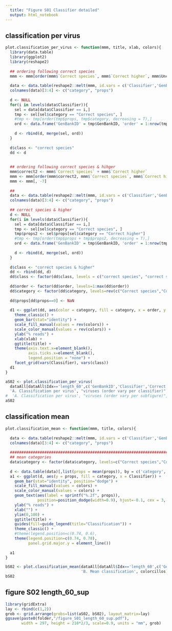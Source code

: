 ```yaml
---
  title: "Figure S01 Classifier detailed"
  output: html_notebook
---
```



## classification per virus
```r
plot.classification_per_virus <- function(mmm, title, xlab, colors){
  library(data.table)
  library(ggplot2)
  library(reshape2)
  
  ## ordering following correct species
  mmm <- mmm[order(mmm$`Correct species`, mmm$`Correct higher`, mmm$Unclassified, mmm$Incorrect, decreasing = T),]
  
  data <- data.table(reshape2::melt(mmm, id.vars = c('Classifier','GenBankID')))
  colnames(data)[3:4] <- c("category", "props")
  
  d <- NULL
  for(i in levels(data$Classifier)){
    sel = data[data$Classifier == i,]
    tmp <- sel[sel$category == "Correct species", ]
    #tmp <- tmp[order(tmp$props, tmp$category, decreasing = T),]
    ord <- data.frame('GenBankID' = tmp$GenBankID, 'order' = 1:nrow(tmp))
    
    d <- rbind(d, merge(sel, ord))
  }
  
  d$class <- "correct species"
  dd <- d
  
  
  ## ordering following correct species & hihger
  mmm$correct2 <- mmm$`Correct species` + mmm$`Correct higher`
  mmm <- mmm[order(mmm$correct2, mmm$`Correct species`, mmm$`Correct higher`, mmm$Unclassified, mmm$Incorrect, decreasing = T),]
  mmm <- mmm[, -7]
  
  ## 
  data <- data.table(reshape2::melt(mmm, id.vars = c('Classifier','GenBankID')))
  colnames(data)[3:4] <- c("category", "props")
  
  ## correct species & higher
  d <- NULL
  for(i in levels(data$Classifier)){
    sel = data[data$Classifier == i,]
    tmp <- sel[sel$category == "Correct species", ]
    tmp$props2 <- sel$props[sel$category == "Correct higher"]
    #tmp <- tmp[order(tmp$props + tmp$props2, decreasing = T),]
    ord <- data.frame('GenBankID' = tmp$GenBankID, 'order' = 1:nrow(tmp))
    
    d <- rbind(d, merge(sel, ord))
  }
  
  d$class <- "correct species & higher"
  dd <- rbind(dd, d)
  dd$class <- factor(dd$class, levels = c("correct species", "correct species & higher"))
  
  dd$order <- factor(dd$order, levels=1:max(dd$order))
  dd$category <- factor(dd$category, levels=rev(c("Correct species","Correct higher","Incorrect","Unclassified")))
  
  dd$props[dd$props==0] <- NaN
  
  d1 <- ggplot(dd, aes(color = category, fill = category, x = order, y = props)) +
    theme_classic() +
    geom_bar(stat="identity") +
    scale_fill_manual(values = rev(colors)) +
    scale_color_manual(values = rev(colors)) +
    ylab("% reads") +
    xlab(xlab) +
    ggtitle(title) +
    theme(axis.text.x=element_blank(),
          axis.ticks.x=element_blank(),
          legend.position = "none") +
    facet_grid(vars(Classifier), vars(class))
  d1
}

aS02 <- plot.classification_per_virus(
  dataAll[dataAll$Idx=='length_60',c('GenBankID','Classifier','Correct species','Correct higher','Unclassified','Incorrect')], 
  'A. Classification per virus', "viruses (order vary per classifier)", colorcillos)
#  'A. Classification per virus', "viruses (order vary per subfigure)", colorcillos)
aS02

```

## classification mean
```r
plot.classification_mean <- function(mmm, title, colors){
  
  data <- data.table(reshape2::melt(mmm, id.vars = c('Classifier','GenBankID')))
  colnames(data)[3:4] <- c("category", "props")
  
  ################################################################################################
  ## mean categories
  data$category <- factor(data$category, levels=c("Correct species","Correct higher","Incorrect","Unclassified"))
  
  d <- data.table(data)[,list(props = mean(props)), by = c('category','Classifier')]
  a1 <- ggplot(d, aes(y = props, fill = category, x = Classifier)) +
    geom_bar(stat="identity", position="dodge") +
    scale_fill_manual(values = colors) +
    scale_color_manual(values = colors) +
    geom_text(aes(label = sprintf("%.2f", props)), 
              position=position_dodge(width=0.9), hjust=-0.1, cex = 3, angle = 90) +
    ylab("% reads") +
    xlab("") +
    ylim(0,100) +
    ggtitle(title) +
    guides(fill=guide_legend(title="Classification")) +
    theme_classic() +
    #theme(legend.position=c(0.74, 0.6),
    theme(legend.position=c(0.74, 0.78),
          panel.grid.major.y = element_line())
  
  a1
}

bS02 <- plot.classification_mean(dataAll[dataAll$Idx=='length_60',c('GenBankID','Classifier','Correct species','Correct higher','Unclassified','Incorrect')], 
                                 'B. Mean classification', colorcillos)
bS02
```

## figure S02 length_60_sup
```r
library(gridExtra)
lay <- rbind(c(1,2))
grob <- grid.arrange(grobs=list(aS02, bS02), layout_matrix=lay)   
ggsave(paste0(folder,"/figure_S01_length_60_sup.pdf"), 
       width = 297, height = 210*2/3, scale=0.9, units = "mm", grob)

```



